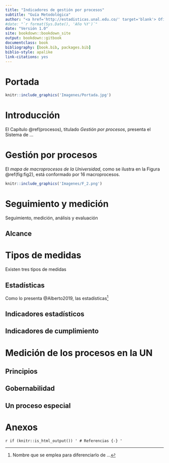 ```yaml
--- 
title: "Indicadores de gestión por procesos"
subtitle: "Guía Metodológica"
author: "<a href='http://estadisticas.unal.edu.co/' target='blank'> Oficina Nacional de Estadística</a> </br> <a href='http://siga.unal.edu.co/' target='blank'> Sistema Integrado de Gestión - SIGA</a>" 
#date: "`r format(Sys.Date(), 'Año %Y')`"
date: "Versión 1.0"
site: bookdown::bookdown_site
output: bookdown::gitbook
documentclass: book
bibliography: [book.bib, packages.bib]
biblio-style: apalike
link-citations: yes
---
```


# Portada {-}


```r
knitr::include_graphics('Imagenes/Portada.jpg')
```


<!--chapter:end:index.Rmd-->

# Introducción {- #intro}

El Capítulo \@ref(procesos), titulado _Gestión por procesos_, presenta el Sistema de ...  

<!--chapter:end:01-Introducción.Rmd-->

# Gestión por procesos {#procesos}

El *mapa de macroprocesos de la Universidad*, como se ilustra en la Figura \@ref(fig:fig2), está conformado por 16 macroprocesos.

```r

knitr::include_graphics('Imagenes/F_2.png')

```

<!--chapter:end:02-Procesos.Rmd-->

# Seguimiento y medición {#medicion}

Seguimiento, medición, análisis y evaluación

## Alcance



<!--chapter:end:03-Seguimiento.Rmd-->

# Tipos de medidas {#medidas}

Existen tres tipos de medidas

## Estadísticas

Como lo presenta @Alberto2019, las estadísticas^[Nombre que se emplea para diferenciarlo de ...] 

## Indicadores estadísticos
## Indicadores de cumplimiento



<!--chapter:end:04-Medidas.Rmd-->

# Medición de los procesos en la UN {#indicadoresUN}

## Principios
## Gobernabilidad
## Un proceso especial

<!--chapter:end:05-MedicionUN.Rmd-->

# Anexos {-}

<!--chapter:end:06-Anexos.Rmd-->

`r if (knitr::is_html_output()) '
# Referencias {-}
'`

<!--chapter:end:07-Referencias.Rmd-->

